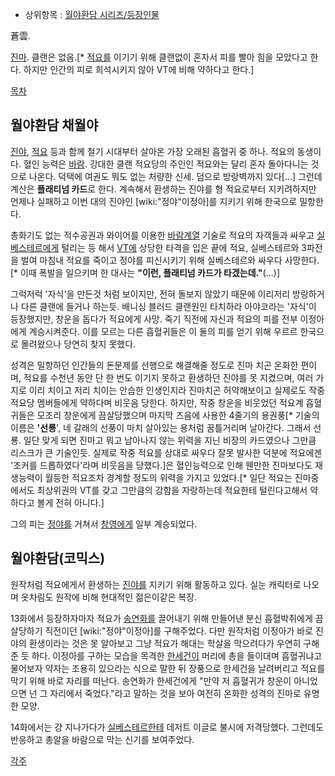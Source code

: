 * 상위항목 : [[월야환담 시리즈/등장인물]]

蒼雲.

[[진마]]. 클랜은 없음.[* [[적요]]를 이기기 위해 클랜없이 혼자서 피를 빨아 힘을 모았다고 한다. 하지만 인간의 피로 희석시키지 않아 VT에 비해 약하다고 한다.]


[[목차]]
== 월야환담 채월야 ==
[[진야]], [[적요]] 등과 함께 철기 시대부터 살아온 가장 오래된 흡혈귀 중 하나. 적요의 동생이다. 혈인 능력은 [[바람]]. 강대한 클랜 적요당의 주인인 적요와는 달리 혼자 돌아다니는 것으로 나온다. 덕택에 여권도 뭐도 없는 처량한 신세. 덤으로 방랑벽까지 있다[...] 그런데 계산은 '''플래티넘 카드'''로 한다. 계속해서 환생하는 진야를 형 적요로부터 지키려하지만 언제나 실패하고 이번 대의 진야인 [wiki:"정야"이정아]를 지키기 위해 한국으로 밀항한다.

총화기도 없는 적수공권과 와이어를 이용한 [[바람]]계열 기술로 적요의 자객들과 싸우고 [[실베스테르]]에게 털리는 등 해서 [[VT]]에 상당한 타격을 입은 끝에 적요, 실베스테르와 3파전을 벌여 마침내 적요를 죽이고 정야를 피신시키기 위해 실베스테르와 싸우다 사망한다.[* 이때 폭발을 일으키며 한 대사는 '''"이런, 플래티넘 카드가 타겠는데."'''(...)]

그럭저럭 '자식'을 만든것 처럼 보이지만, 전혀 돌보지 않았기 때문에 이리저리 방랑하거나 다른 클랜에 들거나 하는듯. 배니싱 블러드 클랜원인 타치하라 아야코라는 '자식'이 등장했지만, 창운을 돕다가 적요에게 사망. 죽기 직전에 자신과 적요의 피를 전부 이정아에게 계승시켜준다. 이를 모르는 다른 흡혈귀들은 이 둘의 피를 얻기 위해 우르르 한국으로 몰려왔으나 당연히 찾지 못했다.

성격은 밀항하던 인간들의 돈문제를 선행으로 해결해줄 정도로 진마 치곤 온화한 편이며, 적요를 수천년 동안 단 한 번도 이기지 못하고 환생하던 진야를 못 지켰으며, 여러 가지로 이리 치이고 저리 치이는 안습한 인생인지라 진마치곤 허약해보이고 실제로도 작중 적요당 멤버들에게 약하다며 비웃음 당한다. 하지만, 작중 창운을 비웃었던 적요계 흡혈귀들은 모조리 창운에게 끔살당했으며 마지막 즈음에 사용한 4줄기의 용권풍[*  기술의 이름은 ''''선룡'''', 네 갈래의 선풍이 마치 살아있는 용처럼 꿈틀거리며 날아간다. 그래서 선룡. 일단 맞게 되면 진마고 뭐고 남아나지 않는 위력을 지닌 비장의 카드였으나 그만큼 리스크가 큰 기술인듯. 실제로 작중 적요를 상대로 싸우다 잘못 발사한 덕분에 적요에겐 '조커를 드롭하였다'라며 비웃음을 당했다.]은 혈인능력으로 인해 웬만한 진마보다도 재생능력이 월등한 적요조차 경계할 정도의 위력을 가지고 있었다.[* 일단 적요는 진마중에서도 최상위권의 VT를 갖고 그만큼의 강함을 자랑하는데 적요한테 털린다고해서 약하다고 볼게 전혀 아니다.]

그의 피는 [[정야]]를 거쳐서 [[창영]]에게 일부 계승되었다.

== 월야환담(코믹스) ==

원작처럼 적요에게서 환생하는 [[진야]]를 지키기 위해 활동하고 있다. 실눈 캐릭터로 나오며 옷차림도 원작에 비해 현대적인 젊은이같은 복장.

13화에서 등장하자마자 적요가 [[송연화]]를 끌어내기 위해 만들어낸 분신 흡혈박쥐에게 끔살당하기 직전이던 [wiki:"정야"이정아]를 구해주었다. 다만 원작처럼 이정아가 바로 진야의 환생이라는 것은 못 알아보고 그냥 적요가 해대는 학살을 막으려다가 우연히 구해준 듯 하다. 이정아를 구하는 모습을 목격한 [[한세건]]이 머리에 총을 들이대며 흡혈귀냐고 물어보자 약자는 조용히 있으라는 식으로 말한 뒤 장풍으로 한세건을 날려버리고 적요를 막기 위해 바로 자리를 떠난다. 송연화가 한세건에게 "만약 저 흡혈귀가 창운이 아니었으면 넌 그 자리에서 죽었다."라고 말하는 것을 보아 여전히 온화한 성격의 진마로 유명한 모양.

14화에서는 걍 지나가다가 [[실베스테르]]한테 데저트 이글로 불시에 저격당했다. 그런데도 반응하고 총알을 바람으로 막는 신기를 보여주었다.

[[각주]]
